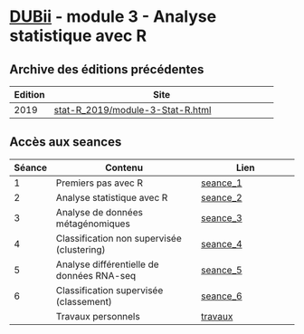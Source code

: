 # [DUBii](https://du-bii.github.io/accueil/) - module 3 - Analyse statistique avec R

## Archive des éditions précédentes

| Edition | Site |
|----------|--------------------------------------------------------|
| 2019 | [stat-R_2019/module-3-Stat-R.html](stat-R_2019/module-3-Stat-R.html) |

## Accès aux seances

| Séance | Contenu | Lien |
|------|-----------------------------------|------------------------|
| 1 | Premiers pas avec R | [seance_1](seance_1) |
| 2 | Analyse statistique avec R |  [seance_2](seance_2)|
| 3 | Analyse de données métagénomiques | [seance_3](seance_3) |
| 4 | Classification non supervisée (clustering) | [seance_4](seance_4) |
| 5 | Analyse différentielle de données RNA-seq | [seance_5](seance_5) |
| 6 | Classification supervisée (classement) | [seance_6](seance_6) |
|   | Travaux personnels | [travaux](travaux) |


